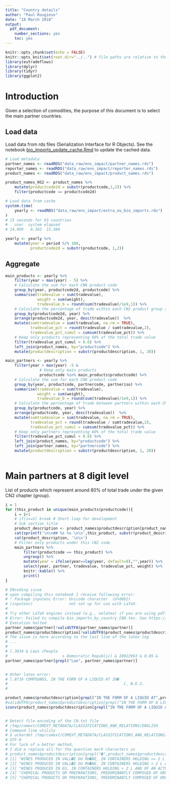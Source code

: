 ```yaml
---
title: "Country details"
author: "Paul Rougieux"
date: "18 March 2018"
output:
  pdf_document: 
    number_sections: yes
    toc: yes
---
```


```r
knitr::opts_chunk$set(echo = FALSE)
knitr::opts_knit$set(root.dir="../..") # file paths are relative to the root of the project directory
library(eutradeflows)
library(dplyr)
library(tidyr)
library(ggplot2)
```


# Introduction

Given a selection of comodities, the purpose of this document is to select the main partner countries. 

## Load data 

Load data from rds files (Serialization Interface for R Objects). 
See the notebook [bio_imports_update_cache.Rmd](bio_imports_update_cache.Rmd) to update the cached data.

```r
# Load metadata
partner_names <- readRDS("data_raw/env_impact/partner_names.rds")
reporter_names <- readRDS("data_raw/env_impact/reporter_names.rds")
product_names <- readRDS("data_raw/env_impact/product_names.rds")

product_names_HS2 <- product_names %>% 
    mutate(productcode2d = substr(productcode,1,2)) %>% 
    filter(productcode == productcode2d)

# Load data from cache
system.time(
    yearly <- readRDS("data_raw/env_impact/extra_eu_bio_imports.rds")
)
# 15 seconds for 63 countries
#   user  system elapsed 
# 14.999   0.382  15.389 

yearly <- yearly %>% 
    mutate(year = period %/% 100,
           productcode2d = substr(productcode, 1,2)) 
```


## Aggregate

```r
main_products <- yearly %>% 
    filter(year > max(year) - 5) %>% 
    # Calculate the sum for each CN8 product code 
    group_by(year, productcode2d, productcode) %>% 
    summarise(tradevalue = sum(tradevalue),
              weight = sum(weight),
              tradevalue_b = round(sum(tradevalue)/1e9,1)) %>% 
    # Calculate the percentage of trade within each CN2 product group and each year
    group_by(productcode2d, year) %>% 
    arrange(productcode2d, year, desc(tradevalue))  %>% 
    mutate(sumtradevalue = sum(tradevalue, na.rm = TRUE),
           tradevalue_pct = round(tradevalue / sumtradevalue,2),
           tradevalue_pct_cumul = cumsum(tradevalue_pct)) %>% 
    # Keep only products representing 60% of the total trade value
    filter(tradevalue_pct_cumul < 0.6) %>% 
    left_join(product_names, by="productcode") %>%
    mutate(productdescription = substr(productdescription, 1, 20)) 
```

```r
main_partners <- yearly %>% 
    filter(year > max(year) -5 & 
               # Keep only main products
               productcode %in% main_products$productcode) %>% 
    # Calculate the sum for each CN8 product code 
    group_by(year, productcode, partnercode, partneriso) %>% 
    summarise(tradevalue = sum(tradevalue),
              weight = sum(weight),
              tradevalue_b = round(sum(tradevalue)/1e9,1)) %>% 
    # Calculate the percentage of trade between partners within each CN8 product group and each year
    group_by(productcode, year) %>% 
    arrange(productcode, year, desc(tradevalue))  %>% 
    mutate(sumtradevalue = sum(tradevalue, na.rm = TRUE),
           tradevalue_pct = round(tradevalue / sumtradevalue,2),
           tradevalue_pct_cumul = cumsum(tradevalue_pct)) %>% 
    # Keep only partners representing 60% of the total trade value
    filter(tradevalue_pct_cumul < 0.8) %>% 
    left_join(product_names, by="productcode") %>%
    left_join(partner_names, by="partnercode") %>% 
    mutate(productdescription = substr(productdescription, 1, 20)) 
    
```


# Main partners at 8 digit level

List of products which represent around 80% of total trade under the given CN2 chapter (group). 


```r
i = 1
for (this_product in unique(main_products$productcode)){
    i = i+1
    # if(i==5) break # Short loop for development
    # Sub section title 
    product_description <- product_names$productdescription[product_names$productcode==this_product]
    cat(sprintf('\n\n## %s %s \n\n',this_product, substr(product_description,1,57)))
    cat(product_description, '\n\n')
    # Filter only products under this CN2 code
    main_partners %>% 
        filter(productcode == this_product) %>% 
        ungroup() %>% 
        mutate(year = ifelse(year==lag(year, default=0),"",year)) %>% 
        select(year, partner, tradevalue, tradevalue_pct, weight) %>% 
        knitr::kable() %>% 
        print()
}
```

```r
# ENcoding issue
# upon compiling this notebook I receive following error:
# ! Package inputenc Error: Unicode character  (U+0092)
# (inputenc)                not set up for use with LaTeX.
# 
# Try other LaTeX engines instead (e.g., xelatex) if you are using pdflatex. For R Markdown users, see https://bookdown.org/yihui/rmarkdown/pdf-document.html
# Error: Failed to compile bio_imports_by_country_CN8.tex. See https://yihui.name/tinytex/r/#debugging for debugging tips. See bio_imports_by_country_CN8.log for more info.
# Execution halted
partner_names$partner[!validUTF8(partner_names$partner)]
product_names$productdescription[!validUTF8(product_names$productdescription)]
# The issue is here according to the last line of the latex log
# ...                                              
#                                                   
# l.3034 & Laos (People
#                        s Democratic Republic) & 28922963 & 0.05 & 
partner_names$partner[grepl("Lao", partner_names$partner)] 


# Other latex error:
# l.8716 COMPOUNDS, IN THE FORM OF A LIQUID AT 20�
#                                                   C, N.E.S. 
# 

product_names$productdescription[grepl("IN THE FORM OF A LIQUID AT",product_names$productdescription)]
#validUTF8(product_names$productdescription[grepl("IN THE FORM OF A LIQUID AT",product_names$productdescription)])
iconv(product_names$productdescription[grepl("IN THE FORM OF A LIQUID AT",product_names$productdescription)], from='utf8')


# Detect file encoding of the CN.txt file
# /tmp/comext/COMEXT_METADATA/CLASSIFICATIONS_AND_RELATIONS/ENGLISH
# Command line utility
# $ uchardet /tmp/comext/COMEXT_METADATA/CLASSIFICATIONS_AND_RELATIONS/ENGLISH/CN.txt 
# UTF-8
# For lack of a better method, 
# I did a replace all for the question mark characters in 
# product_names$productdescription[grepl("�",product_names$productdescription)]
# [1] "WINES PRODUCED IN VALL�E DU RH�NE, IN CONTAINERS HOLDING <= 2 L AND OF AN ACTUAL ALCOHOLIC STRENGTH OF <= 15% VOL, WITH PDO (OTHER THAN SPARKLING WINE, SEMI-SPARKLING WINE AND WHITE WINE)"                                                                        
# [2] "WINES PRODUCED IN VALL�E DU RH�NE, IN CONTAINERS HOLDING > 2 L AND OF AN ACTUAL ALCOHOLIC STRENGTH OF <= 15% VOL, WITH PDO (OTHER THAN SPARKLING WINE, SEMI-SPARKLING WINE AND WHITE WINE)"                                                                         
# [3] "WINES PRODUCED IN EU, IN CONTAINERS HOLDING > 2 L AND OF AN ACTUAL ALCOHOLIC STRENGTH OF <= 15% VOL, WITH PDO (OTHER THAN BORDEAUX, BOURGOGNE, BEAUJOLAIS, VALL�E DU RH�NE, LANGUEDOC-ROUSSILLON, VAL DE LOIRE, SPARKLING WINE, SEMI-SPARKLING WINE AND WHITE WINE)"
# [4] "CHEMICAL PRODUCTS OR PREPARATIONS, PREDOMINANTLY COMPOSED OF ORGANIC COMPOUNDS, IN THE FORM OF A LIQUID AT 20�C, N.E.S."                                                                                                                                            
# [5] "CHEMICAL PRODUCTS OR PREPARATIONS, PREDOMINANTLY COMPOSED OF ORGANIC COMPOUNDS, N.E.S. (EXCL. IN THE FORM OF A LIQUID AT 20�C)"  

```


